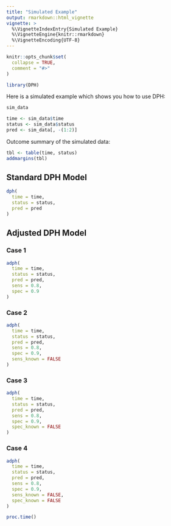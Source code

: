 ```yaml
---
title: "Simulated Example"
output: rmarkdown::html_vignette
vignette: >
  %\VignetteIndexEntry{Simulated Example}
  %\VignetteEngine{knitr::rmarkdown}
  %\VignetteEncoding{UTF-8}
---
```


```r
knitr::opts_chunk$set(
  collapse = TRUE,
  comment = "#>"
)
```

```r
library(DPH)
```

Here is a simulated example which shows you how to use DPH:

```r
sim_data
```

```r
time <- sim_data$time
status <- sim_data$status
pred <- sim_data[, -(1:2)]
```

Outcome summary of the simulated data:

```r
tbl <- table(time, status)
addmargins(tbl)
```

## Standard DPH Model

```r
dph(
  time = time, 
  status = status, 
  pred = pred
)
```

## Adjusted DPH Model

### Case 1

```r
adph(
  time = time, 
  status = status, 
  pred = pred,
  sens = 0.8,
  spec = 0.9
)
```

### Case 2

```r
adph(
  time = time, 
  status = status, 
  pred = pred,
  sens = 0.8,
  spec = 0.9,
  sens_known = FALSE
)
```

### Case 3

```r
adph(
  time = time, 
  status = status, 
  pred = pred,
  sens = 0.8,
  spec = 0.9,
  spec_known = FALSE
)
```

### Case 4

```r
adph(
  time = time, 
  status = status, 
  pred = pred,
  sens = 0.8,
  spec = 0.9,
  sens_known = FALSE,  
  spec_known = FALSE
)
```

```r
proc.time()
```

